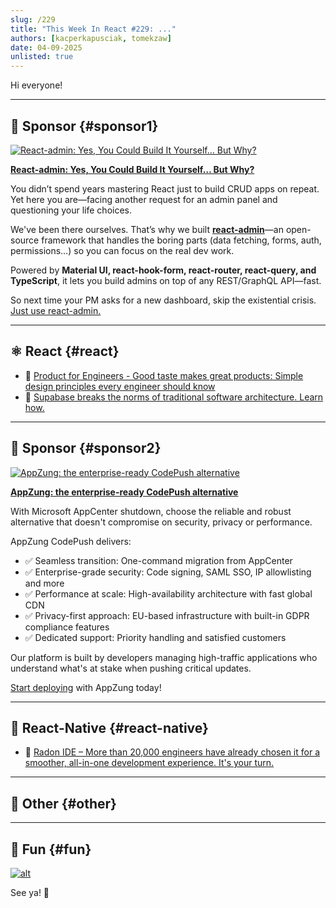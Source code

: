 ```yaml
---
slug: /229
title: "This Week In React #229: ..."
authors: [kacperkapusciak, tomekzaw]
date: 04-09-2025
unlisted: true
---
```


Hi everyone!

<Todo />

<!-- truncate -->


<Support />

---

## 💸 Sponsor {#sponsor1}

[![React-admin: Yes, You Could Build It Yourself… But Why?](/emails/issues/229/marmelab.jpg)](https://marmelab.com/react-admin/)

**[React-admin: Yes, You Could Build It Yourself… But Why?](https://marmelab.com/react-admin/)**

You didn’t spend years mastering React just to build CRUD apps on repeat. Yet here you are—facing another request for an admin panel and questioning your life choices.

We've been there ourselves. That’s why we built [**react-admin**](https://marmelab.com/react-admin/)—an open-source framework that handles the boring parts (data fetching, forms, auth, permissions…) so you can focus on the real dev work.

Powered by **Material UI, react-hook-form, react-router, react-query, and TypeScript**, it lets you build admins on top of any REST/GraphQL API—fast.

So next time your PM asks for a new dashboard, skip the existential crisis. [Just use react-admin.](https://github.com/marmelab/react-admin)

---

## ⚛️ React {#react}

<Todo />

- 💸 [Product for Engineers - Good taste makes great products: Simple design principles every engineer should know](https://go.posthog.com/twir-apr9)
- 💸 [Supabase breaks the norms of traditional software architecture. Learn how.](https://go.clerk.com/pkKoKSg)

<SubscribeFormEmbed placement="middle" />

---

## 💸 Sponsor {#sponsor2}

[![AppZung: the enterprise-ready CodePush alternative](/emails/issues/229/AppZ.jpg)](https://appzung.com/?utm_source=newsletter&utm_medium=email&utm_campaign=this_week_in_react_250409)

**[AppZung: the enterprise-ready CodePush alternative](https://appzung.com/?utm_source=newsletter&utm_medium=email&utm_campaign=this_week_in_react_250409)**

With Microsoft AppCenter shutdown, choose the reliable and robust alternative that doesn't compromise on security, privacy or performance.

AppZung CodePush delivers:

- ✅ Seamless transition: One-command migration from AppCenter
- ✅ Enterprise-grade security: Code signing, SAML SSO, IP allowlisting and more
- ✅ Performance at scale: High-availability architecture with fast global CDN
- ✅ Privacy-first approach: EU-based infrastructure with built-in GDPR compliance features
- ✅ Dedicated support: Priority handling and satisfied customers

Our platform is built by developers managing high-traffic applications who understand what's at stake when pushing critical updates.

[Start deploying](https://appzung.com/?utm_source=newsletter&utm_medium=email&utm_campaign=this_week_in_react_250409) with AppZung today!

---

## 📱 React-Native {#react-native}

<Todo />

- 💸 [Radon IDE – More than 20,000 engineers have already chosen it for a smoother, all-in-one development experience. It's your turn.](https://ide.swmansion.com/?utm_source=thisweekinreact.com)

---

## 🔀 Other {#other}

<Todo />

---

## 🤭 Fun {#fun}

<Todo />

[![alt](/emails/issues/215/meme.jpg)](https://twitter.com/TODOTODOTODOTODOTODOTODOTODOTODOTODOTODO)

See ya! 👋
